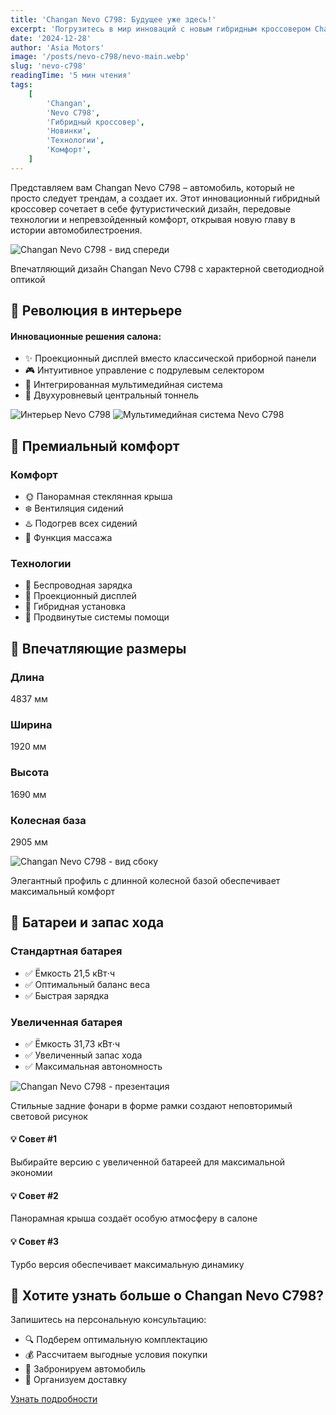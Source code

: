 ```yaml
---
title: 'Changan Nevo C798: Будущее уже здесь!'
excerpt: 'Погрузитесь в мир инноваций с новым гибридным кроссовером Changan Nevo C798 - автомобилем, который переопределяет понятие современного комфорта'
date: '2024-12-28'
author: 'Asia Motors'
image: '/posts/nevo-c798/nevo-main.webp'
slug: 'nevo-c798'
readingTime: '5 мин чтения'
tags:
    [
        'Changan',
        'Nevo C798',
        'Гибридный кроссовер',
        'Новинки',
        'Технологии',
        'Комфорт',
    ]
---
```


<div class="intro-block">
    <p class="intro-text">
        Представляем вам Changan Nevo C798 – автомобиль, который не просто
        следует трендам, а создает их. Этот инновационный гибридный кроссовер
        сочетает в себе футуристический дизайн, передовые технологии и
        непревзойденный комфорт, открывая новую главу в истории
        автомобилестроения.
    </p>
</div>

<div class="image-container">
    <img
        src="/posts/nevo-c798/nevo-front.webp"
        alt="Changan Nevo C798 - вид спереди"
        className="full-width-image"
    />
    <p class="image-caption">
        Впечатляющий дизайн Changan Nevo C798 с характерной светодиодной оптикой
    </p>
</div>

## 🚀 Революция в интерьере

<div class="advantages-card">
    <h4>Инновационные решения салона:</h4>
    <ul>
        <li>✨ Проекционный дисплей вместо классической приборной панели</li>
        <li>🎮 Интуитивное управление с подрулевым селектором</li>
        <li>📱 Интегрированная мультимедийная система</li>
        <li>🌟 Двухуровневый центральный тоннель</li>
    </ul>
</div>

<div class="image-grid">
    <img
        src="/posts/nevo-c798/nevo-interior-1.webp"
        alt="Интерьер Nevo C798"
        className="grid-image"
    />
    <img
        src="/posts/nevo-c798/nevo-interior-2.webp"
        alt="Мультимедийная система Nevo C798"
        className="grid-image"
    />
</div>

## 💫 Премиальный комфорт

<div class="specs-grid">
    <div class="specs-box">
        <h3>Комфорт</h3>
        <ul class="specs-list">
            <li>🌞 Панорамная стеклянная крыша</li>
            <li>❄️ Вентиляция сидений</li>
            <li>♨️ Подогрев всех сидений</li>
            <li>💆 Функция массажа</li>
        </ul>
    </div>
    <div class="specs-box">
        <h3>Технологии</h3>
        <ul class="specs-list">
            <li>📱 Беспроводная зарядка</li>
            <li>🎯 Проекционный дисплей</li>
            <li>🔋 Гибридная установка</li>
            <li>🤖 Продвинутые системы помощи</li>
        </ul>
    </div>
</div>

## 🎯 Впечатляющие размеры

<div class="process-timeline">
    <div class="timeline-item">
        <h3>Длина</h3>
        <p>4837 мм</p>
    </div>
    <div class="timeline-item">
        <h3>Ширина</h3>
        <p>1920 мм</p>
    </div>
    <div class="timeline-item">
        <h3>Высота</h3>
        <p>1690 мм</p>
    </div>
    <div class="timeline-item">
        <h3>Колесная база</h3>
        <p>2905 мм</p>
    </div>
</div>

<div class="image-container">
    <img
        src="/posts/nevo-c798/nevo-side.webp"
        alt="Changan Nevo C798 - вид сбоку"
        className="full-width-image"
    />
    <p class="image-caption">
        Элегантный профиль с длинной колесной базой обеспечивает максимальный
        комфорт
    </p>
</div>

## 🔋 Батареи и запас хода

<div class="pros-cons-grid">
    <div class="pros-card">
        <h3>Стандартная батарея</h3>
        <ul>
            <li>✅ Ёмкость 21,5 кВт⋅ч</li>
            <li>✅ Оптимальный баланс веса</li>
            <li>✅ Быстрая зарядка</li>
        </ul>
    </div>
    <div class="pros-card">
        <h3>Увеличенная батарея</h3>
        <ul>
            <li>✅ Ёмкость 31,73 кВт⋅ч</li>
            <li>✅ Увеличенный запас хода</li>
            <li>✅ Максимальная автономность</li>
        </ul>
    </div>
</div>

<div class="image-container">
    <img
        src="/posts/nevo-c798/nevo-back.webp"
        alt="Changan Nevo C798 - презентация"
        className="full-width-image"
    />
    <p class="image-caption">
        Стильные задние фонари в форме рамки создают неповторимый световой
        рисунок
    </p>
</div>

<div class="tips-grid">
    <div class="tip-card">
        <h4>💡 Совет #1</h4>
        <p>Выбирайте версию с увеличенной батареей для максимальной экономии</p>
    </div>
    <div class="tip-card">
        <h4>💡 Совет #2</h4>
        <p>Панорамная крыша создаёт особую атмосферу в салоне</p>
    </div>
    <div class="tip-card">
        <h4>💡 Совет #3</h4>
        <p>Турбо версия обеспечивает максимальную динамику</p>
    </div>
</div>

<div class="cta-box">
    <h2>🚗 Хотите узнать больше о Changan Nevo C798?</h2>
    <p>Запишитесь на персональную консультацию:</p>
    <ul class="specs-list specs-list__no-dot">
        <li>🔍 Подберем оптимальную комплектацию</li>
        <li>💰 Рассчитаем выгодные условия покупки</li>
        <li>📅 Забронируем автомобиль</li>
        <li>🚚 Организуем доставку</li>
    </ul>
    <a href="/contacts" class="cta-button">
        Узнать подробности
    </a>
</div>
